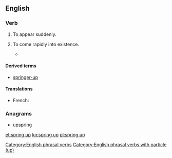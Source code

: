 ==English==

===Verb===
{{en-verb|springs up|springing up|sprang up|sprung up}}

# {{context|intransitive}} To appear suddenly.
# {{context|intransitive|figuratively}} To come rapidly into existence.
#*{{quote-book|year=1963|author={{w|Margery Allingham}}|title={{w|The China Governess}}
|chapter=7|url=http://openlibrary.org/works/OL2004261W
|passage=The highway to the East Coast which ran through the borough of Ebbfield had always been a main road and even now, despite the vast garages, the pylons and the gaily painted factory glasshouses which had '''sprung up''' beside it, there still remained an occasional trace of past cultures.}}

====Derived terms====
* [[springer-up]]

====Translations====
{{trans-top|to come rapidly into existence}}
* French: {{t+|fr|pousser}}
{{trans-mid}}
{{trans-bottom}}

===Anagrams===
* [[upspring#English|upspring]]

[[Category:English phrasal verbs]]
[[Category:English phrasal verbs with particle (up)]]

[[et:spring up]]
[[kn:spring up]]
[[pl:spring up]]